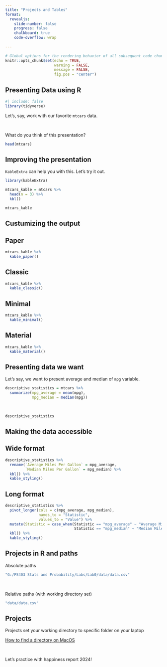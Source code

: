 ```yaml
---
title: "Projects and Tables"
format: 
  revealjs:
    slide-number: false
    progress: false
    chalkboard: true
    code-overflow: wrap
    
---
```


```r
# Global options for the rendering behavior of all subsequent code chunks
knitr::opts_chunk$set(echo = TRUE, 
                      warning = FALSE,
                      message = FALSE,
                      fig.pos = "center")
```

## Presenting Data using R

```r
#| include: false
library(tidyverse)
```

Let's, say, work with our favorite `mtcars` data. 

<br>

What do you think of this presentation?

```r
head(mtcars)
```

## Improving the presentation

`KableExtra` can help you with this. Let's try it out.

```r
library(kableExtra)

mtcars_kable = mtcars %>%
  head(n = 3) %>%
  kbl()

mtcars_kable
```

## Custumizing the output

::: {.panel-tabset}
## Paper

```r
mtcars_kable %>%
  kable_paper()
```


## Classic

```r
mtcars_kable %>%
  kable_classic()
```

## Minimal

```r
mtcars_kable %>%
  kable_minimal()
```

## Material

```r
mtcars_kable %>%
  kable_material()
```

:::


## Presenting data we want

Let's say, we want to present average and median of `mpg` variable.

```r
descriptive_statistics = mtcars %>%
  summarize(mpg_average = mean(mpg),
            mpg_median = median(mpg))
```

<br>

```r
descriptive_statistics
```

## Making the data accessible

::: {.panel-tabset}
## Wide format

```r
descriptive_statistics %>%
  rename(`Average Miles Per Gallon` = mpg_average,
         `Median Miles Per Gallon` = mpg_median) %>%
  kbl() %>%
  kable_styling()
```


## Long format

```r
descriptive_statistics %>%
  pivot_longer(cols = c(mpg_average, mpg_median), 
               names_to = "Statistic",
               values_to = "Value") %>%
  mutate(Statistic = case_when(Statistic == "mpg_average" ~ "Average Miles Per Gallon",
                               Statistic == "mpg_median" ~ "Median Miles Per Gallon")) %>%
  kbl() %>%
  kable_styling()
```

:::


## Projects in R and paths

Absolute paths

```r
"G:/PS403 Stats and Probability/Labs/Lab0/data/data.csv"
```

<br>

Relative paths (with working directory set)

```r
"data/data.csv"
```

## Projects

Projects set your working directory to specific folder on your laptop

[How to find a directory on MacOS](https://support.apple.com/guide/mac-help/get-file-folder-and-disk-information-on-mac-mchlp1774)

<br>

Let's practice with happiness report 2024!
